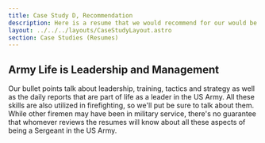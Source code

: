 ```yaml
---
title: Case Study D, Recommendation
description: Here is a resume that we would recommend for our would be firefighter
layout: ../../../layouts/CaseStudyLayout.astro
section: Case Studies (Resumes)
---
```


<ResumeD />

## Army Life is Leadership and Management

Our bullet points talk about leadership, training, tactics and strategy as well as the daily reports that are part of life as a leader in the US Army. All these skills are also utilized in firefighting, so we'll put be sure to talk about them.
While other firemen may have been in military service, there's no guarantee that whomever reviews the resumes will know about all these aspects of being a Sergeant in the US Army.